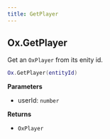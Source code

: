 ```yaml
---
title: GetPlayer
---
```


## Ox.GetPlayer

Get an `OxPlayer` from its enity id.

```lua
Ox.GetPlayer(entityId)
```

**Parameters**

- userId: `number`

**Returns**

- `OxPlayer`
